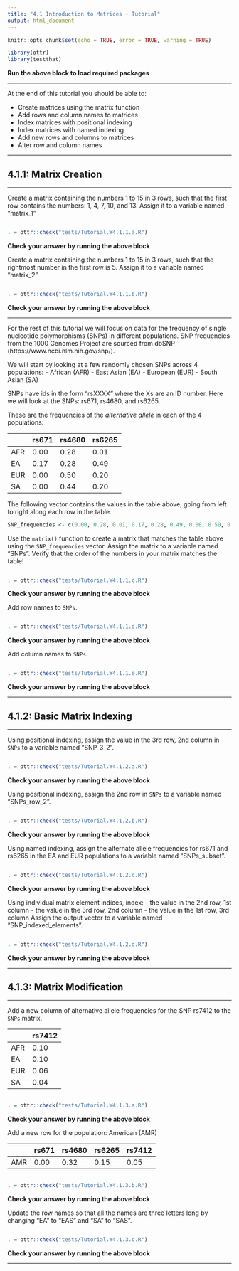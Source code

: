 ```yaml
---
title: "4.1 Introduction to Matrices - Tutorial"
output: html_document
---
```


```r
knitr::opts_chunk$set(echo = TRUE, error = TRUE, warning = TRUE)

library(ottr)
library(testthat)
```
**Run the above block to load required packages**

---

At the end of this tutorial you should be able to:

* Create matrices using the matrix function
* Add rows and column names to matrices
* Index matrices with positional indexing
* Index matrices with named indexing
* Add new rows and columns to matrices
* Alter row and column names

---

## 4.1.1: Matrix Creation

---

Create a matrix containing the numbers 1 to 15 in 3 rows, such that the first row contains the numbers: 1, 4, 7, 10, and 13. Assign it to a variable named "matrix_1"
```r

```

```r
. = ottr::check("tests/Tutorial.W4.1.1.a.R")
```
**Check your answer by running the above block** 

Create a matrix containing the numbers 1 to 15 in 3 rows, such that the rightmost number in the first row is 5. Assign it to a variable named "matrix_2"
```r

```

```r
. = ottr::check("tests/Tutorial.W4.1.1.b.R")
```
**Check your answer by running the above block** 

---

For the rest of this tutorial we will focus on data for the frequency of single nucleotide polymorphisms (SNPs) in different populations. SNP frequencies from the 1000 Genomes Project are sourced from dbSNP (https://www.ncbi.nlm.nih.gov/snp/).

We will start by looking at a few randomly chosen SNPs across 4 populations:
- African (AFR)
- East Asian (EA)
- European (EUR)
- South Asian (SA)

SNPs have ids in the form "rsXXXX" where the Xs are an ID number. Here we will look at the SNPs: rs671, rs4680, and rs6265.

These are the frequencies of the *alternative allele* in each of the 4 populations:

|     | rs671 | rs4680 | rs6265 |
| --- | ----- | ------ | ------ |
| AFR | 0.00  | 0.28   | 0.01   |
| EA  | 0.17  | 0.28   | 0.49   |
| EUR | 0.00  | 0.50   | 0.20   |
| SA  | 0.00  | 0.44   | 0.20   |

The following vector contains the values in the table above, going from left to right along each row in the table.

```r
SNP_frequencies <- c(0.00, 0.28, 0.01, 0.17, 0.28, 0.49, 0.00, 0.50, 0.20, 0.00, 0.44, 0.20)
```

Use the `matrix()` function to create a matrix that matches the table above using the `SNP_frequencies` vector. Assign the matrix to a variable named "SNPs". Verify that the order of the numbers in your matrix matches the table!
```r

```

```r
. = ottr::check("tests/Tutorial.W4.1.1.c.R")
```
**Check your answer by running the above block** 

Add row names to `SNPs`.
```r

```

```r
. = ottr::check("tests/Tutorial.W4.1.1.d.R")
```
**Check your answer by running the above block** 

Add column names to `SNPs`.
```r

```

```r
. = ottr::check("tests/Tutorial.W4.1.1.e.R")
```
**Check your answer by running the above block** 

---

## 4.1.2: Basic Matrix Indexing

---

Using positional indexing, assign the value in the 3rd row, 2nd column in `SNPs` to a variable named "SNP_3_2".
```r

```

```r
. = ottr::check("tests/Tutorial.W4.1.2.a.R")
```
**Check your answer by running the above block** 

Using positional indexing, assign the 2nd row in `SNPs` to a variable named "SNPs_row_2".
```r

```

```r
. = ottr::check("tests/Tutorial.W4.1.2.b.R")
```
**Check your answer by running the above block** 

Using named indexing, assign the alternate allele frequencies for rs671 and rs6265 in the EA and EUR populations to a variable named "SNPs_subset".
```r

```

```r
. = ottr::check("tests/Tutorial.W4.1.2.c.R")
```
**Check your answer by running the above block** 

Using individual matrix element indices, index:
- the value in the 2nd row, 1st column
- the value in the 3rd row, 2nd column
- the value in the 1st row, 3rd column
Assign the output vector to a variable named "SNP_indexed_elements".
```r

```

```r
. = ottr::check("tests/Tutorial.W4.1.2.d.R")
```
**Check your answer by running the above block** 

---

## 4.1.3: Matrix Modification

---

Add a new column of alternative allele frequencies for the SNP rs7412 to the `SNPs` matrix.

|     | rs7412 |
| --- | ------ |
| AFR | 0.10   |
| EA  | 0.10   |
| EUR | 0.06   |
| SA  | 0.04   |
```r

```

```r
. = ottr::check("tests/Tutorial.W4.1.3.a.R")
```
**Check your answer by running the above block** 

Add a new row for the population: American (AMR)

|     | rs671 | rs4680 | rs6265 | rs7412 |
| --- | ----- | ------ | ------ | ------ |
| AMR | 0.00  | 0.32   | 0.15   | 0.05   |
```r

```

```r
. = ottr::check("tests/Tutorial.W4.1.3.b.R")
```
**Check your answer by running the above block** 

Update the row names so that all the names are three letters long by changing "EA" to "EAS" and "SA" to "SAS".
```r

```

```r
. = ottr::check("tests/Tutorial.W4.1.3.c.R")
```
**Check your answer by running the above block** 

---
